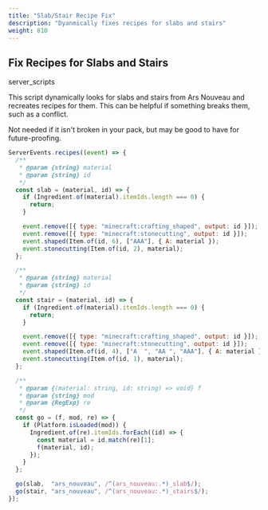 ```yaml
---
title: "Slab/Stair Recipe Fix"
description: "Dyanmically fixes recipes for slabs and stairs"
weight: 810
---
```


## Fix Recipes for Slabs and Stairs

<span class="badge text-bg-dark server-scripts">server_scripts</span>

This script dynamically looks for slabs and stairs from Ars Nouveau and recreates recipes for them.
This can be helpful if something breaks them, such as a conflict.

Not needed if it isn't broken in your pack, but may be good to have for future-proofing.

```js
ServerEvents.recipes((event) => {
  /**
   * @param {string} material
   * @param {string} id
   */
  const slab = (material, id) => {
    if (Ingredient.of(material).itemIds.length === 0) {
      return;
    }

    event.remove([{ type: "minecraft:crafting_shaped", output: id }]);
    event.remove([{ type: "minecraft:stonecutting", output: id }]);
    event.shaped(Item.of(id, 6), ["AAA"], { A: material });
    event.stonecutting(Item.of(id, 2), material);
  };

  /**
   * @param {string} material
   * @param {string} id
   */
  const stair = (material, id) => {
    if (Ingredient.of(material).itemIds.length === 0) {
      return;
    }

    event.remove([{ type: "minecraft:crafting_shaped", output: id }]);
    event.remove([{ type: "minecraft:stonecutting", output: id }]);
    event.shaped(Item.of(id, 4), ["A  ", "AA ", "AAA"], { A: material });
    event.stonecutting(Item.of(id, 1), material);
  };

  /**
   * @param {(material: string, id: string) => void} f
   * @param {string} mod
   * @param {RegExp} re
   */
  const go = (f, mod, re) => {
    if (Platform.isLoaded(mod)) {
      Ingredient.of(re).itemIds.forEach((id) => {
        const material = id.match(re)[1];
        f(material, id);
      });
    }
  };

  go(slab,  "ars_nouveau", /^(ars_nouveau:.*)_slab$/);
  go(stair, "ars_nouveau", /^(ars_nouveau:.*)_stairs$/);
});
```

